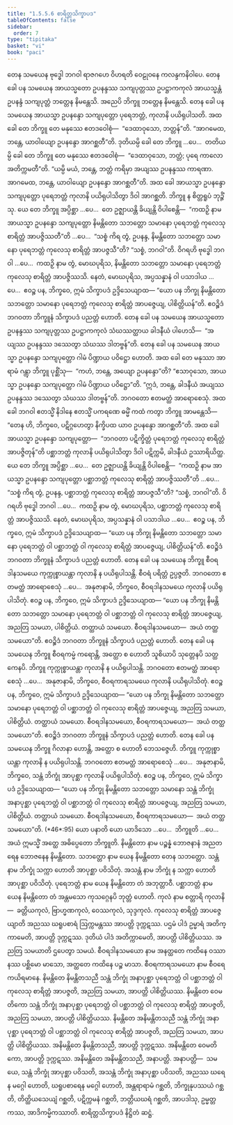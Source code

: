```yaml
---
title: "1.5.5.6 စာရိတ္တသိက္ခာပဒ"
tableOfContents: false
sidebar:
  order: 7
type: "tipitaka"
basket: "vi"
book: "paci"
---
```



<DynamicBreadcrumb />

<Division number="294" book="paci">

<Paragraph number="932" book="paci">
တေန သမယေန ဗုဒ္ဓေါ ဘဂဝါ ရာဇဂဟေ ဝိဟရတိ ဝေဠုဝနေ ကလန္ဒကနိဝါပေ. တေန ခေါ ပန သမယေန အာယသ္မတော ဥပနန္ဒဿ သကျပုတ္တဿ ဥပဋ္ဌာကကုလံ အာယသ္မန္တံ ဥပနန္ဒံ သကျပုတ္တံ ဘတ္တေန နိမန္တေသိ. အညေပိ ဘိက္ခူ ဘတ္တေန နိမန္တေသိ. တေန ခေါ ပန သမယေန အာယသ္မာ ဥပနန္ဒော သကျပုတ္တော ပုရေဘတ္တံ, ကုလာနိ ပယိရုပါသတိ. အထ ခေါ တေ ဘိက္ခူ တေ မနုဿေ ဧတဒဝေါစုံ—  “ဒေထာဝုသော, ဘတ္တန်”တိ. “အာဂမေထ, ဘန္တေ, ယာဝါယျော ဥပနန္ဒော အာဂစ္ဆတီ”တိ. ဒုတိယမ္ပိ ခေါ တေ ဘိက္ခူ …ပေ…  တတိယမ္ပိ ခေါ တေ ဘိက္ခူ တေ မနုဿေ ဧတဒဝေါစုံ—  “ဒေထာဝုသော, ဘတ္တံ; ပုရေ ကာလော အတိက္ကမတီ”တိ. “ယမ္ပိ မယံ, ဘန္တေ, ဘတ္တံ ကရိမှာ အယျဿ ဥပနန္ဒဿ ကာရဏာ. အာဂမေထ, ဘန္တေ, ယာဝါယျော ဥပနန္ဒော အာဂစ္ဆတီ”တိ.
</Paragraph>

<Paragraph number="933" book="paci">
အထ ခေါ အာယသ္မာ ဥပနန္ဒော သကျပုတ္တော ပုရေဘတ္တံ ကုလာနိ ပယိရုပါသိတွာ ဒိဝါ အာဂစ္ဆတိ. ဘိက္ခူ န စိတ္တရူပံ ဘုဉ္ဇိံသု. ယေ တေ ဘိက္ခူ အပ္ပိစ္ဆာ …ပေ…  တေ ဥဇ္ဈာယန္တိ ခိယျန္တိ ဝိပါစေန္တိ—  “ကထဉှိ နာမ အာယသ္မာ ဥပနန္ဒော သကျပုတ္တော နိမန္တိတော သဘတ္တော သမာနော ပုရေဘတ္တံ ကုလေသု စာရိတ္တံ အာပဇ္ဇိဿတီ”တိ …ပေ…  “သစ္စံ ကိရ တွံ, ဥပနန္ဒ, နိမန္တိတော သဘတ္တော သမာနော ပုရေဘတ္တံ ကုလေသု စာရိတ္တံ အာပဇ္ဇသီ”တိ? “သစ္စံ, ဘဂဝါ”တိ. ဝိဂရဟိ ဗုဒ္ဓေါ ဘဂဝါ …ပေ…  ကထဉှိ နာမ တွံ, မောဃပုရိသ, နိမန္တိတော သဘတ္တော သမာနော ပုရေဘတ္တံ ကုလေသု စာရိတ္တံ အာပဇ္ဇိဿသိ. နေတံ, မောဃပုရိသ, အပ္ပသန္နာနံ ဝါ ပသာဒါယ …ပေ…  ဧဝဉ္စ ပန, ဘိက္ခဝေ, ဣမံ သိက္ခာပဒံ ဥဒ္ဒိသေယျာထ—
</Paragraph>

<Paragraph number="934" book="paci">
<Emphasis>“ယော ပန ဘိက္ခု နိမန္တိတော သဘတ္တော သမာနော ပုရေဘတ္တံ ကုလေသု စာရိတ္တံ အာပဇ္ဇေယျ, ပါစိတ္တိယန်”</Emphasis>တိ.
</Paragraph>

<Paragraph number="935" book="paci">
ဧဝဉ္စိဒံ ဘဂဝတာ ဘိက္ခူနံ သိက္ခာပဒံ ပညတ္တံ ဟောတိ.
</Paragraph>

</Division>
<Division number="295" book="paci">

<Paragraph number="936" book="paci">
တေန ခေါ ပန သမယေန အာယသ္မတော ဥပနန္ဒဿ သကျပုတ္တဿ ဥပဋ္ဌာကကုလံ သံဃဿတ္ထာယ ခါဒနီယံ ပါဟေသိ—  “အယျဿ ဥပနန္ဒဿ ဒဿေတွာ သံဃဿ ဒါတဗ္ဗန်”တိ. တေန ခေါ ပန သမယေန အာယသ္မာ ဥပနန္ဒော သကျပုတ္တော ဂါမံ ပိဏ္ဍာယ ပဝိဋ္ဌော ဟောတိ. အထ ခေါ တေ မနုဿာ အာရာမံ ဂန္တွာ ဘိက္ခူ ပုစ္ဆိံသု—  “ကဟံ, ဘန္တေ, အယျော ဥပနန္ဒော”တိ? “ဧသာဝုသော, အာယသ္မာ ဥပနန္ဒော သကျပုတ္တော ဂါမံ ပိဏ္ဍာယ ပဝိဋ္ဌော”တိ. “ဣဒံ, ဘန္တေ, ခါဒနီယံ အယျဿ ဥပနန္ဒဿ ဒဿေတွာ သံဃဿ ဒါတဗ္ဗန်”တိ. ဘဂဝတော ဧတမတ္ထံ အာရောစေသုံ. အထ ခေါ ဘဂဝါ ဧတသ္မိံ နိဒါနေ ဧတသ္မိံ ပကရဏေ ဓမ္မိံ ကထံ ကတွာ ဘိက္ခူ အာမန္တေသိ—  “တေန ဟိ, ဘိက္ခဝေ, ပဋိဂ္ဂဟေတွာ နိက္ခိပထ ယာဝ ဥပနန္ဒော အာဂစ္ဆတီ”တိ.
</Paragraph>

<Paragraph number="937" book="paci">
အထ ခေါ အာယသ္မာ ဥပနန္ဒော သကျပုတ္တော—  “ဘဂဝတာ ပဋိက္ခိတ္တံ ပုရေဘတ္တံ ကုလေသု စာရိတ္တံ အာပဇ္ဇိတုန်”တိ ပစ္ဆာဘတ္တံ ကုလာနိ ပယိရုပါသိတွာ ဒိဝါ ပဋိက္ကမိ, ခါဒနီယံ ဥဿာရိယိတ္ထ. ယေ တေ ဘိက္ခူ အပ္ပိစ္ဆာ …ပေ…  တေ ဥဇ္ဈာယန္တိ ခိယျန္တိ ဝိပါစေန္တိ—  “ကထဉှိ နာမ အာယသ္မာ ဥပနန္ဒော သကျပုတ္တော ပစ္ဆာဘတ္တံ ကုလေသု စာရိတ္တံ အာပဇ္ဇိဿတီ”တိ …ပေ…  “သစ္စံ ကိရ တွံ, ဥပနန္ဒ, ပစ္ဆာဘတ္တံ ကုလေသု စာရိတ္တံ အာပဇ္ဇသီ”တိ? “သစ္စံ, ဘဂဝါ”တိ. ဝိဂရဟိ ဗုဒ္ဓေါ ဘဂဝါ …ပေ…  ကထဉှိ နာမ တွံ, မောဃပုရိသ, ပစ္ဆာဘတ္တံ ကုလေသု စာရိတ္တံ အာပဇ္ဇိဿသိ. နေတံ, မောဃပုရိသ, အပ္ပသန္နာနံ ဝါ ပသာဒါယ …ပေ…  ဧဝဉ္စ ပန, ဘိက္ခဝေ, ဣမံ သိက္ခာပဒံ ဥဒ္ဒိသေယျာထ—
</Paragraph>

<Paragraph number="938" book="paci">
<Emphasis>“ယော ပန ဘိက္ခု နိမန္တိတော သဘတ္တော သမာနော ပုရေဘတ္တံ ဝါ ပစ္ဆာဘတ္တံ ဝါ ကုလေသု စာရိတ္တံ အာပဇ္ဇေယျ, ပါစိတ္တိယန်”</Emphasis>တိ.
</Paragraph>

<Paragraph number="939" book="paci">
ဧဝဉ္စိဒံ ဘဂဝတာ ဘိက္ခူနံ သိက္ခာပဒံ ပညတ္တံ ဟောတိ.
</Paragraph>

</Division>
<Division number="296" book="paci">

<Paragraph number="940" book="paci">
တေန ခေါ ပန သမယေန ဘိက္ခူ စီဝရဒါနသမယေ ကုက္ကုစ္စာယန္တာ ကုလာနိ န ပယိရုပါသန္တိ. စီဝရံ ပရိတ္တံ ဥပ္ပဇ္ဇတိ. ဘဂဝတော ဧတမတ္ထံ အာရောစေသုံ …ပေ…  အနုဇာနာမိ, ဘိက္ခဝေ, စီဝရဒါနသမယေ ကုလာနိ ပယိရုပါသိတုံ. ဧဝဉ္စ ပန, ဘိက္ခဝေ, ဣမံ သိက္ခာပဒံ ဥဒ္ဒိသေယျာထ—
</Paragraph>

<Paragraph number="941" book="paci">
<Emphasis>“ယော ပန ဘိက္ခု နိမန္တိတော သဘတ္တော သမာနော ပုရေဘတ္တံ ဝါ ပစ္ဆာဘတ္တံ ဝါ ကုလေသု စာရိတ္တံ အာပဇ္ဇေယျ, အညတြ သမယာ, ပါစိတ္တိယံ. တတ္ထာယံ သမယော. စီဝရဒါနသမယော—  အယံ တတ္ထ သမယော”</Emphasis>တိ.
</Paragraph>

<Paragraph number="942" book="paci">
ဧဝဉ္စိဒံ ဘဂဝတာ ဘိက္ခူနံ သိက္ခာပဒံ ပညတ္တံ ဟောတိ.
</Paragraph>

</Division>
<Division number="297" book="paci">

<Paragraph number="943" book="paci">
တေန ခေါ ပန သမယေန ဘိက္ခူ စီဝရကမ္မံ ကရောန္တိ, အတ္ထော စ ဟောတိ သူစိယာပိ သုတ္တေနပိ သတ္ထကေနပိ. ဘိက္ခူ ကုက္ကုစ္စာယန္တာ ကုလာနိ န ပယိရုပါသန္တိ. ဘဂဝတော ဧတမတ္ထံ အာရောစေသုံ …ပေ…  အနုဇာနာမိ, ဘိက္ခဝေ, စီဝရကာရသမယေ ကုလာနိ ပယိရုပါသိတုံ. ဧဝဉ္စ ပန, ဘိက္ခဝေ, ဣမံ သိက္ခာပဒံ ဥဒ္ဒိသေယျာထ—
</Paragraph>

<Paragraph number="944" book="paci">
<Emphasis>“ယော ပန ဘိက္ခု နိမန္တိတော သဘတ္တော သမာနော ပုရေဘတ္တံ ဝါ ပစ္ဆာဘတ္တံ ဝါ ကုလေသု စာရိတ္တံ အာပဇ္ဇေယျ, အညတြ သမယာ, ပါစိတ္တိယံ</Emphasis>. <Emphasis>တတ္ထာယံ သမယော. စီဝရဒါနသမယော, စီဝရကာရသမယော—  အယံ တတ္ထ သမယော”</Emphasis>တိ.
</Paragraph>

<Paragraph number="945" book="paci">
ဧဝဉ္စိဒံ ဘဂဝတာ ဘိက္ခူနံ သိက္ခာပဒံ ပညတ္တံ ဟောတိ.
</Paragraph>

</Division>
<Division number="298" book="paci">

<Paragraph number="946" book="paci">
တေန ခေါ ပန သမယေန ဘိက္ခူ ဂိလာနာ ဟောန္တိ, အတ္ထော စ ဟောတိ ဘေသဇ္ဇေဟိ. ဘိက္ခူ ကုက္ကုစ္စာယန္တာ ကုလာနိ န ပယိရုပါသန္တိ. ဘဂဝတော ဧတမတ္ထံ အာရောစေသုံ …ပေ…  အနုဇာနာမိ, ဘိက္ခဝေ, သန္တံ ဘိက္ခုံ အာပုစ္ဆာ ကုလာနိ ပယိရုပါသိတုံ. ဧဝဉ္စ ပန, ဘိက္ခဝေ, ဣမံ သိက္ခာပဒံ ဥဒ္ဒိသေယျာထ—
</Paragraph>

</Division>
<Division number="299" book="paci">

<Paragraph number="947" book="paci">
<Emphasis>“ယော ပန ဘိက္ခု နိမန္တိတော သဘတ္တော သမာနော သန္တံ ဘိက္ခုံ အနာပုစ္ဆာ ပုရေဘတ္တံ ဝါ ပစ္ဆာဘတ္တံ ဝါ ကုလေသု စာရိတ္တံ အာပဇ္ဇေယျ, အညတြ သမယာ, ပါစိတ္တိယံ. တတ္ထာယံ သမယော. စီဝရဒါနသမယော, စီဝရကာရသမယော—  အယံ တတ္ထ သမယော”</Emphasis>တိ. (*46*:<Emphasis>95</Emphasis>)
</Paragraph>

</Division>
<Division number="300" book="paci">

<Paragraph number="948" book="paci">
<Emphasis>ယော ပနာ</Emphasis>တိ ယော ယာဒိသော …ပေ…  <Emphasis>ဘိက္ခူ</Emphasis>တိ …ပေ…  အယံ ဣမသ္မိံ အတ္ထေ အဓိပ္ပေတော ဘိက္ခူတိ.
</Paragraph>

<Paragraph number="949" book="paci">
<Emphasis>နိမန္တိတော</Emphasis> နာမ ပဉ္စန္နံ ဘောဇနာနံ အညတရေန ဘောဇနေန နိမန္တိတော.
</Paragraph>

<Paragraph number="950" book="paci">
<Emphasis>သဘတ္တော</Emphasis> နာမ ယေန နိမန္တိတော တေန သဘတ္တော.
</Paragraph>

<Paragraph number="951" book="paci">
<Emphasis>သန္တံ</Emphasis> နာမ ဘိက္ခုံ သက္ကာ ဟောတိ အာပုစ္ဆာ ပဝိသိတုံ.
</Paragraph>

<Paragraph number="952" book="paci">
<Emphasis>အသန္တံ</Emphasis> နာမ ဘိက္ခုံ န သက္ကာ ဟောတိ အာပုစ္ဆာ ပဝိသိတုံ.
</Paragraph>

<Paragraph number="953" book="paci">
<Emphasis>ပုရေဘတ္တံ</Emphasis> နာမ ယေန နိမန္တိတော တံ အဘုတ္တာဝီ.
</Paragraph>

<Paragraph number="954" book="paci">
<Emphasis>ပစ္ဆာဘတ္တံ</Emphasis> နာမ ယေန နိမန္တိတော တံ အန္တမသော ကုသဂ္ဂေနပိ ဘုတ္တံ ဟောတိ.
</Paragraph>

<Paragraph number="955" book="paci">
<Emphasis>ကုလံ</Emphasis> နာမ စတ္တာရိ ကုလာနိ—  ခတ္တိယကုလံ, ဗြာဟ္မဏကုလံ, ဝေဿကုလံ, သုဒ္ဒကုလံ.
</Paragraph>

<Paragraph number="956" book="paci">
<Emphasis>ကုလေသု စာရိတ္တံ အာပဇ္ဇေယျာ</Emphasis>တိ အညဿ ဃရူပစာရံ ဩက္ကမန္တဿ အာပတ္တိ ဒုက္ကဋဿ. ပဌမံ ပါဒံ ဥမ္မာရံ အတိက္ကာမေတိ, အာပတ္တိ ဒုက္ကဋဿ. ဒုတိယံ ပါဒံ အတိက္ကာမေတိ, အာပတ္တိ ပါစိတ္တိယဿ.
</Paragraph>

<Paragraph number="957" book="paci">
<Emphasis>အညတြ သမယာ</Emphasis>တိ ဌပေတွာ သမယံ.
</Paragraph>

<Paragraph number="958" book="paci">
<Emphasis>စီဝရဒါနသမယော</Emphasis> နာမ အနတ္ထတေ ကထိနေ ဝဿာနဿ ပစ္ဆိမော မာသော, အတ္ထတေ ကထိနေ ပဉ္စ မာသာ.
</Paragraph>

<Paragraph number="959" book="paci">
<Emphasis>စီဝရကာရသမယော</Emphasis> နာမ စီဝရေ ကယိရမာနေ.
</Paragraph>

</Division>
<Division number="301" book="paci">

<Paragraph number="960" book="paci">
နိမန္တိတေ နိမန္တိတသညီ သန္တံ ဘိက္ခုံ အနာပုစ္ဆာ ပုရေဘတ္တံ ဝါ ပစ္ဆာဘတ္တံ ဝါ ကုလေသု စာရိတ္တံ အာပဇ္ဇတိ, အညတြ သမယာ, အာပတ္တိ ပါစိတ္တိယဿ. နိမန္တိတေ ဝေမတိကော သန္တံ ဘိက္ခုံ အနာပုစ္ဆာ ပုရေဘတ္တံ ဝါ ပစ္ဆာဘတ္တံ ဝါ ကုလေသု စာရိတ္တံ အာပဇ္ဇတိ, အညတြ သမယာ, အာပတ္တိ ပါစိတ္တိယဿ. နိမန္တိတေ အနိမန္တိတသညီ သန္တံ ဘိက္ခုံ အနာပုစ္ဆာ ပုရေဘတ္တံ ဝါ ပစ္ဆာဘတ္တံ ဝါ ကုလေသု စာရိတ္တံ အာပဇ္ဇတိ, အညတြ သမယာ, အာပတ္တိ ပါစိတ္တိယဿ.
</Paragraph>

<Paragraph number="961" book="paci">
အနိမန္တိတေ နိမန္တိတသညီ, အာပတ္တိ ဒုက္ကဋဿ. အနိမန္တိတေ ဝေမတိကော, အာပတ္တိ ဒုက္ကဋဿ. အနိမန္တိတေ အနိမန္တိတသညီ, အနာပတ္တိ.
</Paragraph>

</Division>
<Division number="302" book="paci">

<Paragraph number="962" book="paci">
အနာပတ္တိ—  သမယေ, သန္တံ ဘိက္ခုံ အာပုစ္ဆာ ပဝိသတိ, အသန္တံ ဘိက္ခုံ အနာပုစ္ဆာ ပဝိသတိ, အညဿ ဃရေန မဂ္ဂေါ ဟောတိ, ဃရူပစာရေန မဂ္ဂေါ ဟောတိ, အန္တရာရာမံ ဂစ္ဆတိ, ဘိက္ခုနုပဿယံ ဂစ္ဆတိ, တိတ္ထိယသေယျံ ဂစ္ဆတိ, ပဋိက္ကမနံ ဂစ္ဆတိ, ဘတ္တိယဃရံ ဂစ္ဆတိ, အာပဒါသု, ဥမ္မတ္တကဿ, အာဒိကမ္မိကဿာတိ.

</Paragraph>
</Division>

<Paragraph number="963" type="center" book="paci">
စာရိတ္တသိက္ခာပဒံ နိဋ္ဌိတံ ဆဋ္ဌံ.
</Paragraph>
